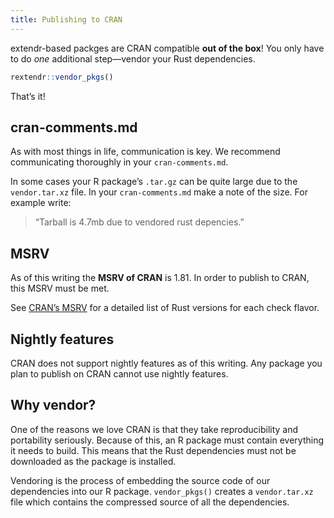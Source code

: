 ```yaml
---
title: Publishing to CRAN
---
```


extendr-based packges are CRAN compatible **out of the box**! You only have to do _one_ additional step—vendor your Rust dependencies. 

```r
rextendr::vendor_pkgs()
```

That's it!

## cran-comments.md

As with most things in life, communication is key. We recommend communicating thoroughly in your `cran-comments.md`. 

In some cases your R package's `.tar.gz` can be quite large due to the `vendor.tar.xz` file. In your `cran-comments.md` make a note of the size. For example write:

>  "Tarball is 4.7mb due to vendored rust depencies."

## MSRV

As of this writing the **MSRV of CRAN** is 1.81. In order to publish to CRAN, this MSRV must be met.

See [CRAN's MSRV](user-guide/cran-msrv.qmd) for a detailed list of Rust versions for each check flavor.

## Nightly features

CRAN does not support nightly features as of this writing. Any package you plan to publish on CRAN cannot use nightly features. 

## Why vendor?

One of the reasons we love CRAN is that they take reproducibility and portability seriously. Because of this, an R package must contain everything it needs to build. This means that the Rust dependencies must not be downloaded as the package is installed. 

Vendoring is the process of embedding the source code of our dependencies into our R package. `vendor_pkgs()` creates a `vendor.tar.xz` file which contains the compressed source of all the dependencies. 


